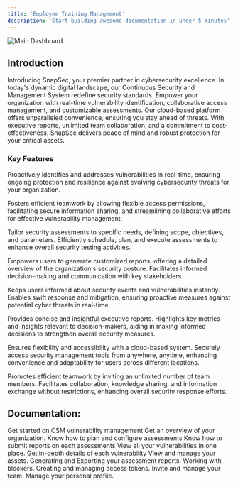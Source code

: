 ```yaml
---
title: 'Employee Training Management'
description: 'Start building awesome documentation in under 5 minutes'
---
```



<img
  className="hidden dark:block"
  src="/images/d1.png"
  alt="Main Dashboard"
/>


## Introduction

Introducing SnapSec, your premier partner in cybersecurity excellence. In today's dynamic digital landscape, our Continuous Security and Management System redefine security standards. Empower your organization with real-time vulnerability identification, collaborative access management, and customizable assessments. Our cloud-based platform offers unparalleled convenience, ensuring you stay ahead of threats. With executive reports, unlimited team collaboration, and a commitment to cost-effectiveness, SnapSec delivers peace of mind and robust protection for your critical assets.


### Key Features

<AccordionGroup>
  <Accordion icon="repeat" title="Continuous Security Monitoring:">

Proactively identifies and addresses vulnerabilities in real-time, ensuring ongoing protection and resilience against evolving cybersecurity threats for your organization.
</Accordion>
<Accordion icon="people-group" title="Collaborative Access Management:">

Fosters efficient teamwork by allowing flexible access permissions, facilitating secure information sharing, and streamlining collaborative efforts for effective vulnerability management.
</Accordion>
<Accordion icon="leaf" title="Customizable Assessment Planning:">

Tailor security assessments to specific needs, defining scope, objectives, and parameters. Efficiently schedule, plan, and execute assessments to enhance overall security testing activities.
</Accordion>
<Accordion icon="file-contract" title="Comprehensive Vulnerability Reports:">

Empowers users to generate customized reports, offering a detailed overview of the organization's security posture. Facilitates informed decision-making and communication with key stakeholders.
</Accordion>
<Accordion icon="bell" title="Real-time Notifications:">

Keeps users informed about security events and vulnerabilities instantly. Enables swift response and mitigation, ensuring proactive measures against potential cyber threats in real-time.
</Accordion>
<Accordion icon="user-tie" title="Executive Reports for Decision Makers:">

Provides concise and insightful executive reports. Highlights key metrics and insights relevant to decision-makers, aiding in making informed decisions to strengthen overall security measures.
</Accordion>
<Accordion icon="cloud" title="Cloud-Based Convenience:">

Ensures flexibility and accessibility with a cloud-based system. Securely access security management tools from anywhere, anytime, enhancing convenience and adaptability for users across different locations.
</Accordion>
<Accordion icon="people-carry-box" title="Unlimited Team Collaboration:">

Promotes efficient teamwork by inviting an unlimited number of team members. Facilitates collaboration, knowledge sharing, and information exchange without restrictions, enhancing overall security response efforts.
</Accordion>
</AccordionGroup>

## Documentation:

<CardGroup>

<Card title="Getting Started" icon="rocket" href="/products/csm/articles/getstarted">
  Get started on CSM vulnerability management
</Card>

<Card title="Dashboard" icon="table-columns" href="/products/csm/articles/dashboard">
  Get an overview of your organization.
</Card>

<Card title="Assessment Planning" icon="clipboard" href="/products/csm/articles/assessments">
  Know how to plan and configure assessments
</Card>

<Card title="Submitting reports on assessment" icon="paper-plane" href="/products/csm/articles/submit_report">
  Know how to submit reports on each assessments
</Card>

<Card title="Vulnerability List" icon="list" href="/products/csm/articles/list">
  View all your vulnerabilities in one place.
</Card>

<Card title="Vulnerability Report" icon="bug" href="/products/csm/articles/vuln_reports">
  Get in-depth details of each vulnerability
</Card>

<Card title="Assets" icon="sitemap" href="/products/csm/articles/assets">
  View and manage your assets.
</Card>

<Card title="Assessment Report" icon="file-export" href="/products/csm/articles/report">
  Generating and Exporting your assessment reports.
</Card>

<Card title="Blocker" icon="list-check" href="/products/csm/articles/blockers">
  Working with blockers.
</Card>

<Card title="API Token" icon="key" href="/products/csm/articles/apikey">
  Creating and managing access tokens.
</Card>

<Card title="User Management" icon="users" href="/products/csm/articles/users">
  Invite and manage your team.
</Card>

<Card title="Manage your personal profile" icon="address-card" href="/products/csm/articles/profile">
  Manage your personal profile.
</Card>



</CardGroup>
